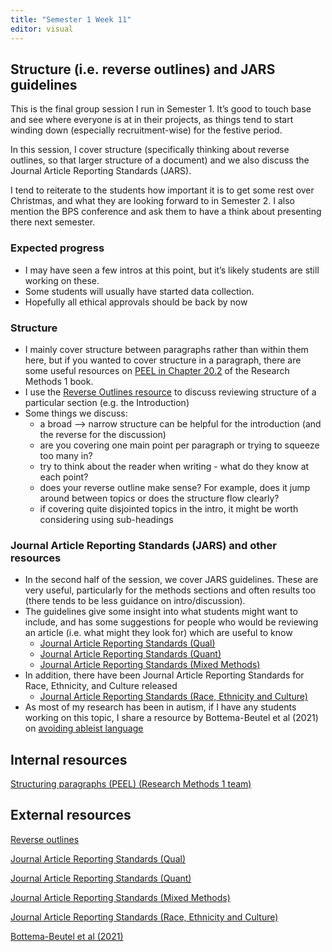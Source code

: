 ```yaml
---
title: "Semester 1 Week 11"
editor: visual
---
```


## Structure (i.e. reverse outlines) and JARS guidelines 

This is the final group session I run in Semester 1. It's good to touch base and see where everyone is at in their projects, as things tend to start winding down (especially recruitment-wise) for the festive period.

In this session, I cover structure (specifically thinking about reverse outlines, so that larger structure of a document) and we also discuss the Journal Article Reporting Standards (JARS).

I tend to reiterate to the students how important it is to get some rest over Christmas, and what they are looking forward to in Semester 2. I also mention the BPS conference and ask them to have a think about presenting there next semester.

### Expected progress

-   I may have seen a few intros at this point, but it's likely students are still working on these.
-   Some students will usually have started data collection.
-   Hopefully all ethical approvals should be back by now

### Structure

-   I mainly cover structure between paragraphs rather than within them here, but if you wanted to cover structure in a paragraph, there are some useful resources on [PEEL in Chapter 20.2](https://bartlettje.github.io/RM1_Resources/academic-writing.html?q=peel#paragraph-structure) of the Research Methods 1 book.
-   I use the [Reverse Outlines resource](https://explorationsofstyle.com/2011/02/09/reverse-outlines/) to discuss reviewing structure of a particular section (e.g. the Introduction)
-   Some things we discuss:
    -   a broad --\> narrow structure can be helpful for the introduction (and the reverse for the discussion)
    -   are you covering one main point per paragraph or trying to squeeze too many in?
    -   try to think about the reader when writing - what do they know at each point?
    -   does your reverse outline make sense? For example, does it jump around between topics or does the structure flow clearly?
    -   if covering quite disjointed topics in the intro, it might be worth considering using sub-headings

### Journal Article Reporting Standards (JARS) and other resources

-   In the second half of the session, we cover JARS guidelines. These are very useful, particularly for the methods sections and often results too (there tends to be less guidance on intro/discussion).
-   The guidelines give some insight into what students might want to include, and has some suggestions for people who would be reviewing an article (i.e. what might they look for) which are useful to know
    -   [Journal Article Reporting Standards (Qual)](https://apastyle.apa.org/jars/qualitative)
    -   [Journal Article Reporting Standards (Quant)](https://apastyle.apa.org/jars/quantitative)
    -   [Journal Article Reporting Standards (Mixed Methods)](https://apastyle.apa.org/jars/mixed-methods)
-   In addition, there have been Journal Article Reporting Standards for Race, Ethnicity, and Culture released
    -   [Journal Article Reporting Standards (Race, Ethnicity and Culture)](https://apastyle.apa.org/jars/race-ethnicity-culture)
-   As most of my research has been in autism, if I have any students working on this topic, I share a resource by Bottema-Beutel et al (2021) on [avoiding ableist language](https://www.ncbi.nlm.nih.gov/pmc/articles/PMC8992888/)

## Internal resources

[Structuring paragraphs (PEEL) (Research Methods 1 team)](https://bartlettje.github.io/RM1_Resources/academic-writing.html?q=peel#paragraph-structur)

## External resources

[Reverse outlines](https://explorationsofstyle.com/2011/02/09/reverse-outlines/)

[Journal Article Reporting Standards (Qual)](https://apastyle.apa.org/jars/qualitative)

[Journal Article Reporting Standards (Quant)](https://apastyle.apa.org/jars/quantitative)

[Journal Article Reporting Standards (Mixed Methods)](https://apastyle.apa.org/jars/mixed-methods)

[Journal Article Reporting Standards (Race, Ethnicity and Culture)](https://apastyle.apa.org/jars/race-ethnicity-culture)

[Bottema-Beutel et al (2021)](https://www.ncbi.nlm.nih.gov/pmc/articles/PMC8992888/)
